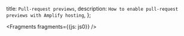   title: `Pull-request previews`,
  description: `How to enable pull-request previews with Amplify hosting`,
};


<Fragments fragments={{js: js0}} />